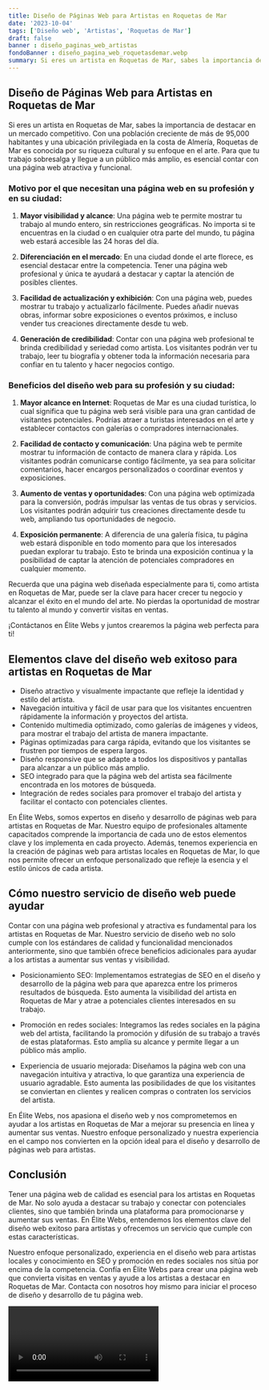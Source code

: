 ```yaml
---
title: Diseño de Páginas Web para Artistas en Roquetas de Mar
date: '2023-10-04'
tags: ['Diseño web', 'Artistas', 'Roquetas de Mar']
draft: false
banner : diseño_paginas_web_artistas
fondoBanner : diseño_pagina_web_roquetasdemar.webp
summary: Si eres un artista en Roquetas de Mar, sabes la importancia de destacar en un mercado competitivo. Con una población creciente de más de 95,000 habitantes y una ubicación privilegiada en la costa de Almería, Roquetas de Mar es conocida por su riqueza cultural y su enfoque en el arte. Para que tu trabajo sobresalga y llegue a un público más amplio, es esencial contar con una página web atractiva y funcional. 
---
```


## Diseño de Páginas Web para Artistas en Roquetas de Mar

Si eres un artista en Roquetas de Mar, sabes la importancia de destacar en un mercado competitivo. Con una población creciente de más de 95,000 habitantes y una ubicación privilegiada en la costa de Almería, Roquetas de Mar es conocida por su riqueza cultural y su enfoque en el arte. Para que tu trabajo sobresalga y llegue a un público más amplio, es esencial contar con una página web atractiva y funcional. 

### Motivo por el que necesitan una página web en su profesión y en su ciudad:

1. **Mayor visibilidad y alcance**: Una página web te permite mostrar tu trabajo al mundo entero, sin restricciones geográficas. No importa si te encuentras en la ciudad o en cualquier otra parte del mundo, tu página web estará accesible las 24 horas del día.

2. **Diferenciación en el mercado**: En una ciudad donde el arte florece, es esencial destacar entre la competencia. Tener una página web profesional y única te ayudará a destacar y captar la atención de posibles clientes.

3. **Facilidad de actualización y exhibición**: Con una página web, puedes mostrar tu trabajo y actualizarlo fácilmente. Puedes añadir nuevas obras, informar sobre exposiciones o eventos próximos, e incluso vender tus creaciones directamente desde tu web.

4. **Generación de credibilidad**: Contar con una página web profesional te brinda credibilidad y seriedad como artista. Los visitantes podrán ver tu trabajo, leer tu biografía y obtener toda la información necesaria para confiar en tu talento y hacer negocios contigo.

### Beneficios del diseño web para su profesión y su ciudad:

1. **Mayor alcance en Internet**: Roquetas de Mar es una ciudad turística, lo cual significa que tu página web será visible para una gran cantidad de visitantes potenciales. Podrías atraer a turistas interesados en el arte y establecer contactos con galerías o compradores internacionales.

2. **Facilidad de contacto y comunicación**: Una página web te permite mostrar tu información de contacto de manera clara y rápida. Los visitantes podrán comunicarse contigo fácilmente, ya sea para solicitar comentarios, hacer encargos personalizados o coordinar eventos y exposiciones.

3. **Aumento de ventas y oportunidades**: Con una página web optimizada para la conversión, podrás impulsar las ventas de tus obras y servicios. Los visitantes podrán adquirir tus creaciones directamente desde tu web, ampliando tus oportunidades de negocio.

4. **Exposición permanente**: A diferencia de una galería física, tu página web estará disponible en todo momento para que los interesados puedan explorar tu trabajo. Esto te brinda una exposición continua y la posibilidad de captar la atención de potenciales compradores en cualquier momento.

Recuerda que una página web diseñada especialmente para ti, como artista en Roquetas de Mar, puede ser la clave para hacer crecer tu negocio y alcanzar el éxito en el mundo del arte. No pierdas la oportunidad de mostrar tu talento al mundo y convertir visitas en ventas.

¡Contáctanos en Élite Webs y juntos crearemos la página web perfecta para ti!

<GifSeo />

<Cta />

## Elementos clave del diseño web exitoso para artistas en Roquetas de Mar

- Diseño atractivo y visualmente impactante que refleje la identidad y estilo del artista.
- Navegación intuitiva y fácil de usar para que los visitantes encuentren rápidamente la información y proyectos del artista.
- Contenido multimedia optimizado, como galerías de imágenes y videos, para mostrar el trabajo del artista de manera impactante.
- Páginas optimizadas para carga rápida, evitando que los visitantes se frustren por tiempos de espera largos.
- Diseño responsive que se adapte a todos los dispositivos y pantallas para alcanzar a un público más amplio.
- SEO integrado para que la página web del artista sea fácilmente encontrada en los motores de búsqueda.
- Integración de redes sociales para promover el trabajo del artista y facilitar el contacto con potenciales clientes.

En Élite Webs, somos expertos en diseño y desarrollo de páginas web para artistas en Roquetas de Mar. Nuestro equipo de profesionales altamente capacitados comprende la importancia de cada uno de estos elementos clave y los implementa en cada proyecto. Además, tenemos experiencia en la creación de páginas web para artistas locales en Roquetas de Mar, lo que nos permite ofrecer un enfoque personalizado que refleje la esencia y el estilo únicos de cada artista.

## Cómo nuestro servicio de diseño web puede ayudar

Contar con una página web profesional y atractiva es fundamental para los artistas en Roquetas de Mar. Nuestro servicio de diseño web no solo cumple con los estándares de calidad y funcionalidad mencionados anteriormente, sino que también ofrece beneficios adicionales para ayudar a los artistas a aumentar sus ventas y visibilidad.

- Posicionamiento SEO: Implementamos estrategias de SEO en el diseño y desarrollo de la página web para que aparezca entre los primeros resultados de búsqueda. Esto aumenta la visibilidad del artista en Roquetas de Mar y atrae a potenciales clientes interesados en su trabajo.

- Promoción en redes sociales: Integramos las redes sociales en la página web del artista, facilitando la promoción y difusión de su trabajo a través de estas plataformas. Esto amplía su alcance y permite llegar a un público más amplio.

- Experiencia de usuario mejorada: Diseñamos la página web con una navegación intuitiva y atractiva, lo que garantiza una experiencia de usuario agradable. Esto aumenta las posibilidades de que los visitantes se conviertan en clientes y realicen compras o contraten los servicios del artista.

En Élite Webs, nos apasiona el diseño web y nos comprometemos en ayudar a los artistas en Roquetas de Mar a mejorar su presencia en línea y aumentar sus ventas. Nuestro enfoque personalizado y nuestra experiencia en el campo nos convierten en la opción ideal para el diseño y desarrollo de páginas web para artistas.

## Conclusión

Tener una página web de calidad es esencial para los artistas en Roquetas de Mar. No solo ayuda a destacar su trabajo y conectar con potenciales clientes, sino que también brinda una plataforma para promocionarse y aumentar sus ventas. En Élite Webs, entendemos los elementos clave del diseño web exitoso para artistas y ofrecemos un servicio que cumple con estas características.

Nuestro enfoque personalizado, experiencia en el diseño web para artistas locales y conocimiento en SEO y promoción en redes sociales nos sitúa por encima de la competencia. Confía en Élite Webs para crear una página web que convierta visitas en ventas y ayude a los artistas a destacar en Roquetas de Mar. Contacta con nosotros hoy mismo para iniciar el proceso de diseño y desarrollo de tu página web.

<Video />

<CtaBot job='Artistas' city='Roquetas de Mar'/>

<Gmaps query='Roquetas de Mar+españa+maps' />